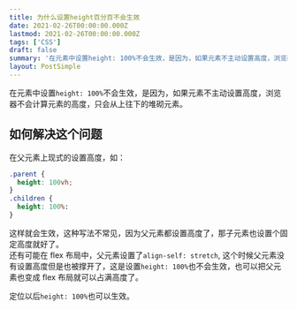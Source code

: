 ```yaml
---
title: 为什么设置height百分百不会生效
date: 2021-02-26T00:00:00.000Z
lastmod: 2021-02-26T00:00:00.000Z
tags: ['CSS']
draft: false
summary: '在元素中设置height: 100%不会生效，是因为，如果元素不主动设置高度，浏览器不会计算元素的高度，只会从上往下的堆砌元素。如何解决这个问题在父元素上现式的设置高度，如：.parent {...'
layout: PostSimple
---
```


在元素中设置`height: 100%`不会生效，是因为，如果元素不主动设置高度，浏览器不会计算元素的高度，只会从上往下的堆砌元素。

## 如何解决这个问题

在父元素上现式的设置高度，如：

```css
.parent {
  height: 100vh;
}
.children {
  height: 100%:
}
```

这样就会生效，这种写法不常见，因为父元素都设置高度了，那子元素也设置个固定高度就好了。  
还有可能在 flex 布局中，父元素设置了`align-self: stretch`, 这个时候父元素没有设置高度但是也被撑开了，这是设置`height: 100%`也不会生效，也可以把父元素也变成 flex 布局就可以占满高度了。

定位以后`height: 100%`也可以生效。
